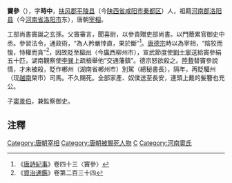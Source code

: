 '''竇參'''（{{bd|?||?||}}），字'''時中'''，[[扶风郡|扶风郡]][[平陵县|平陵县]]（今[[陕西省|陕西省]][[咸阳市|咸阳市]][[秦都区|秦都区]]）人，祖籍[[河南郡|河南郡]][[洛阳县|洛阳县]]（今[[河南省|河南省]][[洛阳市|洛阳市]]东），唐朝[[宰相|宰相]]。

工部尚書竇誕之玄孫。父竇審言，聞喜尉，以參貴贈吏部尚書。以門蔭累官御史中丞。參習法令，通政術，“為人矜嚴悻直，果於斷”<ref>《[[唐詩紀事|唐詩紀事]]》卷四十三〈竇參〉</ref>。[[唐德宗|唐德宗]]時以為宰相，“陰狡而愎，恃權而貪”<ref>《[[資治通鑑|資治通鑑]]》卷第二百三十四</ref>，因故貶至[[柳州|柳州]]（今[[廣西|廣西]]柳州市），宣武節度使[[劉士寧|劉士寧]]送給竇參絹五十匹，湖南觀察使[[李巽|李巽]]上疏檢舉他“交通藩鎮”。德宗怒欲殺之。[[陸贄|陸贄]]替竇參說情，才未被殺，貶作郴州（湖南省郴州市）別駕（總秘書長），隔年，再貶驩州（现[[越南|越南]]榮市）司馬。不久賜死。全部家產、奴僕送至長安，連頭上戴的髮簪也充公。

子[[窦景伯|窦景伯]]，兼監察御史。

==注釋==
<references/>

{{DEFAULTSORT:D}}
[[Category:唐朝宰相|Category:唐朝宰相]]
[[Category:唐朝被賜死人物|Category:唐朝被賜死人物]]
[[Category:竇姓|C]]
[[Category:河南窦氏|Category:河南窦氏]]